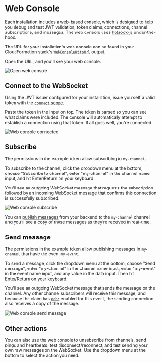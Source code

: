 # Web Console

Each installation includes a web-based console, which is designed to help you debug and test JWT validation, token claims, connections, channel subscriptions, and messages. The web console uses [hotsock-js](https://github.com/hotsock/hotsock-js) under-the-hood.

The URL for your installation's web console can be found in your CloudFormation stack's [`WebConsoleHttpUrl`](../installation/initial-setup.mdx#WebConsoleHttpUrl) output.

Open the URL, and you'll see your web console.

![Open web console](../../static/img/screenshots/web-console-initial.png)

## Connect to the WebSocket

Using the JWT issuer configured for your installation, issue yourself a valid token with the [`connect` scope](../connections/claims.mdx#scope).

Paste the token in the input on top. The token is parsed so you can see what claims were included. The console will automatically attempt to establish a connection using that token. If all goes well, you're connected.

![Web console connected](../../static/img/screenshots/web-console-connected.png)

## Subscribe

The permissions in the example token allow subscribing to `my-channel`.

To subscribe to the channel, click the dropdown menu at the bottom, choose "Subscribe to channel", enter "my-channel" in the channel name input, and hit Enter/Return on your keyboard.

You'll see an outgoing WebSocket message that requests the subscription followed by an incoming WebSocket message that confirms this connection is successfully subscribed.

![Web console subscribe](../../static/img/screenshots/web-console-subscribe.png)

You can [publish messages](./publish-messages.mdx) from your backend to the `my-channel` channel and you'll see a copy of those messages as they're received in real-time.

## Send message

The permissions in the example token allow publishing messages in `my-channel` that have the event `my-event`.

To send a message, click the dropdown menu at the bottom, choose "Send message", enter "my-channel" in the channel name input, enter "my-event" in the event name input, and any value in the data input. Then hit Enter/Return on your keyboard.

You'll see an outgoing WebSocket message that sends the message on the channel. Any other channel subscribers will receive this message, and because the claim has [`echo`](../connections/claims.mdx#channels.messages.echo) enabled for this event, the sending connection also receives a copy of the message.

![Web console send message](../../static/img/screenshots/web-console-send-message.png)

## Other actions

You can also use the web console to unsubscribe from channels, send pings and heartbeats, test disconnect/reconnect, and test sending your own raw messages on the WebSocket. Use the dropdown menu at the bottom to select the action you need.
